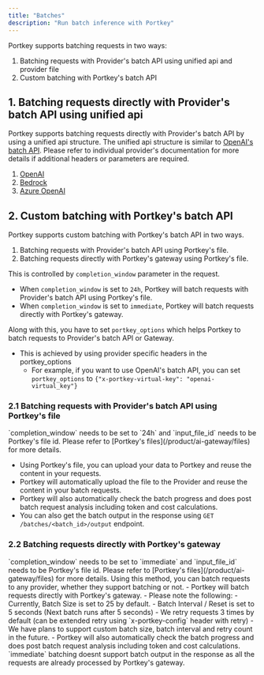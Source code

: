 ```yaml
---
title: "Batches"
description: "Run batch inference with Portkey"
---
```


Portkey supports batching requests in two ways:

1. Batching requests with Provider's batch API using unified api and provider file
2. Custom batching with Portkey's batch API

## 1. Batching requests directly with Provider's batch API using unified api 

Portkey supports batching requests directly with Provider's batch API by using a unified api structure.
The unified api structure is similar to [OpenAI's batch API](https://platform.openai.com/docs/guides/batch).
Please refer to individual provider's documentation for more details if additional headers or parameters are required.

1. [OpenAI](/integrations/llms/openai/batches)
2. [Bedrock](/integrations/llms/bedrock/batches)
3. [Azure OpenAI](/integrations/llms/azure-openai/batches)

## 2. Custom batching with Portkey's batch API

Portkey supports custom batching with Portkey's batch API in two ways.
1. Batching requests with Provider's batch API using Portkey's file.
2. Batching requests directly with Portkey's gateway using Portkey's file.

This is controlled by `completion_window` parameter in the request.
- When `completion_window` is set to `24h`, Portkey will batch requests with Provider's batch API using Portkey's file.
- When `completion_window` is set to `immediate`, Portkey will batch requests directly with Portkey's gateway.

Along with this, you have to set `portkey_options` which helps Portkey to batch requests to Provider's batch API or Gateway.
- This is achieved by using provider specific headers in the portkey_options
    - For example, if you want to use OpenAI's batch API, you can set `portkey_options` to `{"x-portkey-virtual-key": "openai-virtual_key"}`

### 2.1 Batching requests with Provider's batch API using Portkey's file
<Info>
`completion_window` needs to be set to `24h` and `input_file_id` needs to be Portkey's file id. Please refer to [Portkey's files](/product/ai-gateway/files) for more details.
</Info>

- Using Portkey's file, you can upload your data to Portkey and reuse the content in your requests.
- Portkey will automatically upload the file to the Provider and reuse the content in your batch requests.
- Portkey will also automatically check the batch progress and does post batch request analysis including token and cost calculations.
- You can also get the batch output in the response using `GET /batches/<batch_id>/output` endpoint.

### 2.2 Batching requests directly with Portkey's gateway
<Info>
`completion_window` needs to be set to `immediate` and `input_file_id` needs to be Portkey's file id. Please refer to [Portkey's files](/product/ai-gateway/files) for more details.
</Info>
<Info>
Using this method, you can batch requests to any provider, whether they support batching or not.
</Info>
- Portkey will batch requests directly with Portkey's gateway.
- Please note the following:
    - Currently, Batch Size is set to 25 by default.
    - Batch Interval / Reset is set to 5 seconds (Next batch runs after 5 seconds)
    - We retry requests 3 times by default (can be extended retry using `x-portkey-config` header with retry)
    - We have plans to support custom batch size, batch interval and retry count in the future.
- Portkey will also automatically check the batch progress and does post batch request analysis including token and cost calculations.

<Warning>
    `immediate` batching doesnt support batch output in the response as all the requests are already processed by Portkey's gateway.
</Warning>

